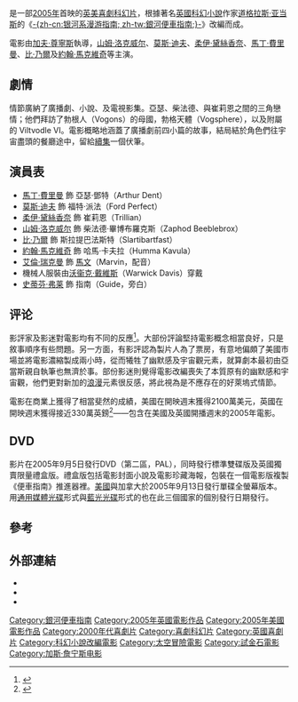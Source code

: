 {{Expand|time=2013-02-15T03:27:52+00:00 }}
{{noteTA
|T=zh-hk:星際快閃黨; zh-tw:星際大奇航; zh-cn:银河系漫游指南 (电影);
|G1=Show
|1=zh-hk:星際快閃黨; zh-tw:星際大奇航; zh-cn:银河系漫游指南;
|2=zh-hk:鄧亞瑟; zh-tw:亞瑟·丹特; zh-cn:亚瑟·丹特;
|3=zh-hk:阿福; zh-tw:福特; zh-cn:福特;
}}
{{Infobox film
| name           = 星際快閃黨
| original_name = ''The Hitchhiker's Guide to the Galaxy''
| image          = Hitchhikers guide to the galaxy.jpg
| image_size     = 
| caption        = 于戲院上映時的海報
| director       = [[加夫·尊寧斯|加夫·尊寧斯]]<br />{{le|尼克·戈德史密斯|Nick Goldsmith}}
| producer       = [[道格拉斯·亚当斯|道格拉斯·亚当斯]][[死亡|†]]<br />Nick Goldsmith<br />Derek Evans<br />[[Robbie_Stamp|Robbie Stamp]]
| writer         = '''[[銀河便車指南_(小說)|原著]]'''：[[道格拉斯·亚当斯|道格拉斯·亚当斯]]<br />'''劇本'''：[[Karey_Kirkpatrick|Karey Kirkpatrick]]<br />　　　道格拉斯·亚当斯<br />　　　Nick Goldsmith
| narrator       = [[史蒂芬·弗莱|史蒂芬·弗莱]]
| starring       = [[森·洛維|森·洛維]]（Sam Rockwell）<br />{{link-en|莫斯·迪夫|Mos Def}}（Mos Def）<br />[[柔伊·黛絲香奈|柔伊·黛絲香奈]]<br />[[馬田·費曼|馬田·費曼]]（Martin Freeman）<br />[[比·乃爾|比·乃爾]]<br />[[Anna_Chancellor|Anna Chancellor]]<br />[[約翰·馬克維奇|約翰·馬克維奇]]
| music          = [[Joby_Talbot|Joby Talbot]]
| cinematography = [[Igor_Jadue-Lillo|Igor Jadue-Lillo]]
| editing        = [[Niven_Howie|Niven Howie]]
| studio         = [[Spyglass_Entertainment|Spyglass Entertainment]]
| distributor    = [[試金石影業|試金石影業]]
| released       = （英国）[[2005年4月|2005年4月28日]]<br/>（美国）2005年4月29日
| runtime        = 110分
| country        = [[英國電影|英國]]、[[美國電影|美國]]
| language       = [[英語|英語]]
| budget         = $45-50,000,000[[美元|美元]]（估計）
| gross          = $104,478,416美元（全球）
| preceded_by    = 
| followed_by    = 
| tw_name = 星際大奇航
| hk_name = 星際快閃黨
| cn_name = 银河系漫游指南
}}
{{作品名稱|name=''The Hitchhiker's Guide to the Galaxy''|hk=星際快閃黨|tw=星際大奇航|cn=银河系漫游指南}}是一部[[2005年電影|2005年]]首映的[[英國電影|英]][[美國電影|美]][[喜劇電影|喜劇]][[科幻片|科幻片]]，根據著名[[英國文學|英國]][[科幻小說|科幻小說]]作家[[道格拉斯·亚当斯|道格拉斯·亚当斯]]的《[[銀河便車指南_(小說)|-{zh-cn:银河系漫游指南; zh-tw:銀河便車指南;}-]]》改編而成。

電影由[[加夫·尊寧斯|加夫·尊寧斯]]執導，[[山姆·洛克威尔|山姆·洛克威尔]]、[[莫斯·迪夫|莫斯·迪夫]]、[[柔伊·黛絲香奈|柔伊·黛絲香奈]]、[[馬丁·費里曼|馬丁·費里曼]]、[[比·乃爾|比·乃爾]]及[[約翰·馬克維奇|約翰·馬克維奇]]等主演。

==劇情==
{{see also|銀河便車指南 (小說)}}

情節廣納了廣播劇、小說、及電視影集。亞瑟、柴法德、與崔莉恩之間的三角戀情；他們拜訪了勃根人（Vogons）的母國，勃格天體（Vogsphere），以及附屬的 Viltvodle VI。電影概略地涵蓋了廣播劇前四小篇的故事，結局結於角色們往宇宙盡頭的餐廳途中，留給[[宇宙盡頭的餐廳|續集]]一個伏筆。

==演員表==
* [[馬丁·費里曼|馬丁·費里曼]] 飾 亞瑟·鄧特（Arthur Dent）
* [[莫斯·迪夫|莫斯·迪夫]] 飾 福特·派法（Ford Perfect）
* [[柔伊·黛絲香奈|柔伊·黛絲香奈]] 飾 崔莉恩（Trillian）
* [[山姆·洛克威尔|山姆·洛克威尔]] 飾 柴法德·畢博布羅克斯（Zaphod Beeblebrox）
* [[比·乃爾|比·乃爾]] 飾 斯拉提巴法斯特（Slartibartfast）
* [[約翰·馬克維奇|約翰·馬克維奇]] 飾 哈馬·卡夫拉（Humma Kavula）
* [[艾倫·瑞克曼|艾倫·瑞克曼]] 飾 [[偏執狂機器人馬文|馬文]]（Marvin，配音）
* 機械人服裝由[[沃衞克·戴維斯|沃衞克·戴維斯]]（Warwick Davis）穿戴
* [[史蒂芬·弗莱|史蒂芬·弗莱]] 飾 指南（Guide，旁白）

==评论==
影評家及影迷對電影均有不同的反應<ref>{{Cite web |url=http://www.rottentomatoes.com/m/hitchhikers_guide_to_the_galaxy/ |title=存档副本 |accessdate=2010-04-12 |archive-date=2011-05-11 |archive-url=https://web.archive.org/web/20110511154241/http://www.rottentomatoes.com/m/hitchhikers_guide_to_the_galaxy |dead-url=no }}</ref>。大部份評論堅持電影概念相當良好，只是敘事順序有些問題。另一方面，有影評認為製片人為了票房，有意地偏頗了美國市場並將電影濃縮製成兩小時，從而犧牲了幽默感及宇宙觀元素，就算劇本最初由亞當斯親自執筆也無濟於事。部份影迷則覺得電影改編喪失了本質原有的幽默感和宇宙觀，他們更對新加的[[浪漫|浪漫]]元素很反感，將此視為是不應存在的好萊塢式情節。

電影在商業上獲得了相當斐然的成績，美國在開映週末獲得2100萬美元，英國在開映週末獲得接近330萬英鎊<ref>{{Cite web |url=http://us.imdb.com/title/tt0371724/business |title=票房資料頁 |access-date=2010-04-12 |archive-date=2004-05-26 |archive-url=https://web.archive.org/web/20040526073729/http://us.imdb.com/title/tt0371724/business |dead-url=no }}</ref>——包含在美國及英國開播週末的2005年電影。

==DVD==
影片在2005年9月5日發行DVD（第二區，PAL），同時發行標準雙碟版及英國獨賣限量禮盒版。禮盒版包括電影封面小說及電影珍藏海報，包裝在一個電影版複製《便車指南》推進器裡。[[美國|美國]]與加拿大於2005年9月13日發行單碟全螢幕版本。用[[通用媒體光碟|通用媒體光碟]]形式與[[藍光光碟|藍光光碟]]形式的也在此三個國家的個別發行日期發行。

==參考==
{{reflist}}

==外部連結==
* {{imdb title|0371724|星際快閃黨}}
* {{Amg movie|295710|星際快閃黨}}
* {{豆瓣|1292267|星際快閃黨}}

{{Garth Jennings}}
{{Authority control}}
{{DEFAULTSORT:Hitchhiker's Guide To The Galaxy (Film), The}}
[[Category:銀河便車指南|Category:銀河便車指南]]
[[Category:2005年英國電影作品|Category:2005年英國電影作品]]
[[Category:2005年美國電影作品|Category:2005年美國電影作品]]
[[Category:2000年代喜劇片|Category:2000年代喜劇片]]
[[Category:喜劇科幻片|Category:喜劇科幻片]]
[[Category:英國喜劇片|Category:英國喜劇片]]
[[Category:科幻小說改編電影|Category:科幻小說改編電影]]
[[Category:太空冒險電影|Category:太空冒險電影]]
[[Category:試金石電影|Category:試金石電影]]
[[Category:加斯·詹宁斯电影|Category:加斯·詹宁斯电影]]

<!--[[Category:Spyglass_Entertainment_films|Category:Spyglass Entertainment films]]
[[Category:Screenplays_by_Douglas_Adams|Category:Screenplays by Douglas Adams]]-->